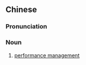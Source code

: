 {{also|绩效管理}}
==Chinese==
{{zh-forms|s=绩效管理|type=22}}

===Pronunciation===
{{zh-pron
|m=绩xiào guǎnlǐ
|cat=n
}}

===Noun===
{{zh-noun}}

# [[performance management]]